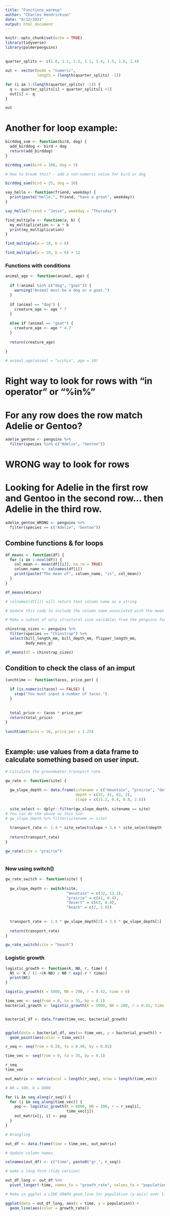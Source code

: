 ```yaml
---
title: "Functions_warmup"
author: "Charles Hendrickson"
date: "8/12/2021"
output: html_document
---
```


```r
knitr::opts_chunk$set(echo = TRUE)
library(tidyverse)
library(palmerpenguins)
```

## 

```r

quarter_splits <- c(1.0, 1.1, 1.2, 1.1, 1.4, 1.5, 1.6, 1.4)

out <- vector(mode = "numeric", 
              length = (length(quarter_splits) -1))

for (i in 1:(length(quarter_splits) -1)) {
  q <- quarter_splits[i] + quarter_splits[i +1]
  out[i] <- q
}

out

```


# Another for loop example:
```r
birddog_sum <- function(bird, dog) {
  add_birddog <- bird + dog
  return(add_birddog)
}

birddog_sum(bird = 100, dog = 5)

# How to break this? - add a non-numeric value for bird or dog

birddog_sum(bird = 25, dog = 10)
```

```r
say_hello <- function(friend, weekday) {
  print(paste("Hello,", friend, "have a great", weekday))
}

say_hello(friend = "Jesse", weekday = "Thursday")
```


```r
find_multiple <- function(a, b) {
  my_multiplication <- a * b
  print(my_multiplication)
}

find_multiple(a = 10, b = 6)

find_multiple(a = 10, b = 6) + 12

```

### Functions with conditions 

```r
animal_age <- function(animal, age) {
  
  if (!animal %in% c("dog", "goat")) {
    warning("Animal must be a dog or a goat.")
  }
  
  if (animal == "dog") {
    creature_age <- age * 7
  }
  
  else if (animal == "goat") {
    creature_age <- age * 4.7
  }
  
  return(creature_age)
  
}

# animal_age(animal = "urchin", age = 10)


```

# Right way to look for rows with "in operator" or "%in%"
# For any row does the row match Adelie or Gentoo?
```r
adelie_gentoo <- penguins %>%
  filter(species %in% c("Adelie", "Gentoo"))

```

# WRONG way to look for rows
# Looking for Adelie in the first row and Gentoo in the second row... then Adelie in the third row. 
```r
adelie_gentoo_WRONG <- penguins %>%
  filter(species == c("Adelie", "Gentoo"))

```

## Combine functions & for loops 

```r
df_means <- function(df) {
  for (i in 1:ncol(df)) {
    col_mean <- mean(df[[i]], na.rm = TRUE)
    column_name <- colnames(df[i])
    print(paste("The mean of", column_name, "is", col_mean))
  }
}

df_means(mtcars)

# colnames(df[i]) will return that column name as a string

# Update this code to include the column name associated with the mean value from the column


```

```r
# Make a subset of only structural size variables from the penguins for Chinstrap

chinstrap_sizes <- penguins %>% 
  filter(species == "Chinstrap") %>% 
  select(bill_length_mm, bill_depth_mm, flipper_length_mm,
         body_mass_g)

df_means(df = chinstrap_sizes)


```


## Condition to check the class of an imput
```r
lunchtime <- function(tacos, price_per) {
  
  if (is.numeric(tacos) == FALSE) {
    stop("You must input a number of tacos.")
  }
  
  
  total_price <- tacos * price_per
  return(total_price)
}
  
lunchtime(tacos = 10, price_per = 1.25)



```


## Example: use values from a data frame to calculate something based on user input.

```r
# Calculate the groundwater transport rate.

gw_rate <- function(site) {
  
  gw_slope_depth <- data.frame(sitename = c("mountain", "prairie", "desert", "beach"),
                               depth = c(32, 41, 63, 2),
                               slope = c(11.2, 0.4, 0.8, 2.6))
  
  site_select <- dplyr::filter(gw_slope_depth, sitename == site)
# You can do the above as this too:
# gw_slope_depth %>% filter(sitename == site)
  
  transport_rate <- 1.4 * site_select$slope + 3.6 * site_select$depth
  
  return(transport_rate)
}

gw_rate(site = "prairie")



```

### Now using switch() 

```r
gw_rate_switch <- function(site) {
  
  gw_slope_depth <- switch(site,
                           "mountain" = c(32, 11.2),
                           "prairie" = c(41, 0.4),
                           "desert" = c(63, 0.8),
                           "beach" = c(2, 2.6))
  
  
  transport_rate <- 1.4 * gw_slope_depth[2] + 3.6 * gw_slope_depth[1]
  
  return(transport_rate)
}

gw_rate_switch(site = "beach")

```

### Logistic growth 

```r

logistic_growth <- function(K, N0, r, time) {
  Nt <- K / (1 +(K-N0) / N0 * exp(-r * time))
  print(Nt)
}

logistic_growth(K = 5000, N0 = 200, r = 0.42, time = 6)

time_vec <- seq(from = 0, to = 35, by = 0.1)
bacterial_growth <- logistic_growth(K = 5000, N0 = 200, r = 0.42, time = time_vec)


bacterial_df <- data.frame(time_vec, bacterial_growth)


ggplot(data = bacterial_df, aes(x= time_vec, y = bacterial_growth)) +
  geom_point(aes(color = time_vec))

```

```r
r_seq <- seq(from = 0.20, to = 0.40, by = 0.01)

time_vec <- seq(from = 0, to = 35, by = 0.1)

r_seq
time_vec

out_matrix <- matrix(ncol = length(r_seq), nrow = length(time_vec))

# N0 = 100, K = 6000

for (i in seq_along(r_seq)) {
  for (j in seq_along(time_vec)) {
    pop <- logistic_growth(K = 6000, N0 = 100, r = r_seq[i],
                           time_vec[j])
    out_matrix[j, i] <- pop
  }
}

# Wrangling

out_df <- data.frame(time = time_vec, out_matrix)

# Update column names

colnames(out_df) <- c("time", paste0("gr_", r_seq))

# make a long form (tidy version) 

out_df_long <- out_df %>% 
  pivot_longer(-time, names_to = "growth_rate", values_to = "population")

# Make in ggplot a LINE GRAPH geom_line for population (y-axis) over time(x-axis) with color depending on the growth rate.

ggplot(data = out_df_long, aes(x = time, y = population)) +
  geom_line(aes(color = growth_rate))




```
































